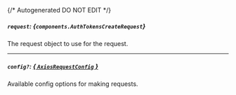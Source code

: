 {/* Autogenerated DO NOT EDIT  */}

##### `request`: *{`components.AuthTokensCreateRequest`}*
The request object to use for the request.
<Collapsible openLabel={Labels.showProperties} closeLabel={Labels.hideProperties}>
    <AuthTokensCreateRequest/>
</Collapsible>

---
##### `config?`: [*{ `AxiosRequestConfig` }*](https://axios-http.com/docs/req_config)
Available config options for making requests.


